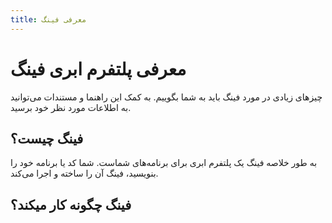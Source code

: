 ```yaml
---
title: معرفی فینگ
---
```


# معرفی پلتفرم ابری فینگ
چیزهای زیادی در مورد فینگ باید به شما بگوییم. به کمک این راهنما و مستندات می‌توانید به اطلاعات مورد نظر خود برسید.

## فینگ چیست؟

به طور خلاصه فینگ یک پلتفرم ابری برای برنامه‌های شماست. شما کد یا برنامه خود را بنویسید، فینگ آن را ساخته و اجرا می‌کند.

## فینگ چگونه کار میکند؟

